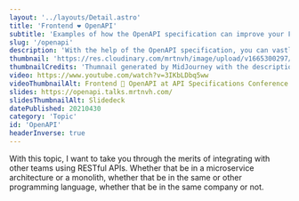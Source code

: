 ```yaml
---
layout: '../layouts/Detail.astro'
title: 'Frontend ❤️ OpenAPI'
subtitle: 'Examples of how the OpenAPI specification can improve your Front End workflow.'
slug: '/openapi'
description: 'With the help of the OpenAPI specification, you can vastly improve your Front End workflow.'
thumbnail: 'https://res.cloudinary.com/mrtnvh/image/upload/v1665300297/mrtnvh.com/mrtnvh_a_group_of_developers_wirelessly_interconnected_through__a51ba34f-f250-46df-b7e7-ce8334a6f996.jpg'
thumbnailCredits: 'Thumnail generated by MidJourney with the description *"A group of developers wirelessly interconnected through a network of computers."*'
video: https://www.youtube.com/watch?v=3IKbLDbq5ww
videoThumbnailAlt: Frontend 💜 OpenAPI at API Specifications Conference 2021 on YouTube
slides: https://openapi.talks.mrtnvh.com/
slidesThumbnailAlt: Slidedeck
datePublished: 20210430
category: 'Topic'
id: 'OpenAPI'
headerInverse: true
---
```


With this topic, I want to take you through the merits of integrating with other teams using RESTful APIs. Whether that be in a microservice architecture or a monolith, whether that be in the same or other programming language, whether that be in the same company or not.
